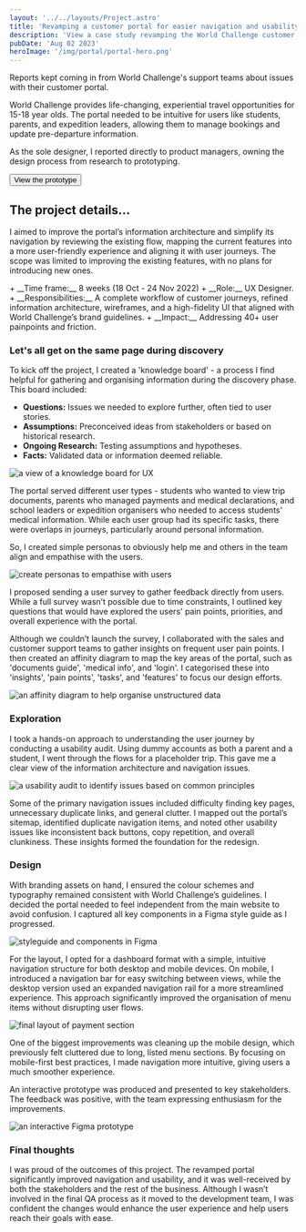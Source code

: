 ```yaml
---
layout: '../../layouts/Project.astro'
title: 'Revamping a customer portal for easier navigation and usability'
description: 'View a case study revamping the World Challenge customer portal.'
pubDate: 'Aug 02 2023'
heroImage: '/img/portal/portal-hero.png'
---
```



Reports kept coming in from World Challenge's support teams about issues with their customer portal. 

World Challenge provides life-changing, experiential travel opportunities for 15-18 year olds. The portal needed to be intuitive for users like students, parents, and expedition leaders, allowing them to manage bookings and update pre-departure information.

As the sole designer, I reported directly to product managers, owning the design process from research to prototyping.

<Button href="https://www.figma.com/proto/Qru88JZN5G2DjzJAL65ATR/Docs?page-id=107%3A1241&node-id=1416-36226&node-type=frame&viewport=16099%2C-8473%2C0.16&t=YCW8gGttJIBz0nxN-8&scaling=min-zoom&content-scaling=fixed&starting-point-node-id=1416%3A36226&disable-default-keyboard-nav=1&hide-ui=1" target="_blank">View the prototype</Button>

## The project details...

I aimed to improve the portal’s information architecture and simplify its navigation by reviewing the existing flow, mapping the current features into a more user-friendly experience and aligning it with user journeys. The scope was limited to improving the existing features, with no plans for introducing new ones.

<Highlight>
+ __Time frame:__ 8 weeks (18 Oct - 24 Nov 2022)
+ __Role:__ UX Designer.
+ __Responsibilities:__ A complete workflow of customer journeys, refined information architecture, wireframes, and a high-fidelity UI that aligned with World Challenge’s brand guidelines. 
+ __Impact:__ Addressing 40+ user painpoints and friction.
</Highlight>

### Let's all get on the same page during discovery

To kick off the project, I created a 'knowledge board' - a process I find helpful for gathering and organising information during the discovery phase. This board included:

+ __Questions:__ Issues we needed to explore further, often tied to user stories.
+ __Assumptions:__ Preconceived ideas from stakeholders or based on historical research.
+ __Ongoing Research:__ Testing assumptions and hypotheses.
+ __Facts:__ Validated data or information deemed reliable.

<Image src="/img/portal/knowledge.png" alt="a view of a knowledge board for UX" width={920} height={575} />

The portal served different user types - students who wanted to view trip documents, parents who managed payments and medical declarations, and school leaders or expedition organisers who needed to access students' medical information. While each user group had its specific tasks, there were overlaps in journeys, particularly around personal information.

So, I created simple personas to obviously help me and others in the team align and empathise with the users.

<Image src="/img/portal/personas.png" alt="create personas to empathise with users" width={920} height={575} />

I proposed sending a user survey to gather feedback directly from users. While a full survey wasn’t possible due to time constraints, I outlined key questions that would have explored the users' pain points, priorities, and overall experience with the portal.

Although we couldn’t launch the survey, I collaborated with the sales and customer support teams to gather insights on frequent user pain points. I then created an affinity diagram to map the key areas of the portal, such as 'documents guide', 'medical info', and 'login'. I categorised these into 'insights', 'pain points', 'tasks', and 'features' to focus our design efforts.

<Image src="/img/portal/affinity.png" alt="an affinity diagram to help organise unstructured data" width={920} height={575} />

### Exploration

I took a hands-on approach to understanding the user journey by conducting a usability audit. Using dummy accounts as both a parent and a student, I went through the flows for a placeholder trip. This gave me a clear view of the information architecture and navigation issues.

<Image src="/img/portal/usability.png" alt="a usability audit to identify issues based on common principles" width={920} height={575} />

Some of the primary navigation issues included difficulty finding key pages, unnecessary duplicate links, and general clutter. I mapped out the portal’s sitemap, identified duplicate navigation items, and noted other usability issues like inconsistent back buttons, copy repetition, and overall clunkiness. These insights formed the foundation for the redesign.

### Design

With branding assets on hand, I ensured the colour schemes and typography remained consistent with World Challenge’s guidelines. I decided the portal needed to feel independent from the main website to avoid confusion. I captured all key components in a Figma style guide as I progressed.

<Image src="/img/portal/styleguide.png" alt="styleguide and components in Figma" width={920} height={575} />

For the layout, I opted for a dashboard format with a simple, intuitive navigation structure for both desktop and mobile devices. On mobile, I introduced a navigation bar for easy switching between views, while the desktop version used an expanded navigation rail for a more streamlined experience. This approach significantly improved the organisation of menu items without disrupting user flows.

<Image src="/img/portal/payment.png" alt="final layout of payment section" width={920} height={575} />

One of the biggest improvements was cleaning up the mobile design, which previously felt cluttered due to long, listed menu sections. By focusing on mobile-first best practices, I made navigation more intuitive, giving users a much smoother experience.

An interactive prototype was produced and presented to key stakeholders. The feedback was positive, with the team expressing enthusiasm for the improvements.

<Image src="/img/portal/prototype.png" alt="an interactive Figma prototype" width={920} height={575} />

### Final thoughts

I was proud of the outcomes of this project. The revamped portal significantly improved navigation and usability, and it was well-received by both the stakeholders and the rest of the business. Although I wasn’t involved in the final QA process as it moved to the development team, I was confident the changes would enhance the user experience and help users reach their goals with ease.